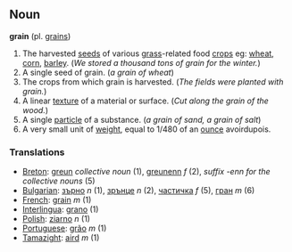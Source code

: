 == Noun ==
'''grain''' (pl. [[grains]])

# The harvested [[seed]]s of various [[grass]]-related food [[crop]]s eg: [[wheat]], [[corn]], [[barley]].  (''We stored a thousand tons of grain for the winter.'')
# A single seed of grain. (''a grain of wheat'')
# The crops from which grain is harvested. (''The fields were planted with grain.'')
# A linear [[texture]] of a material or surface. (''Cut along the grain of the wood.'')
# A single [[particle]] of a substance.  (''a grain of sand, a grain of salt'')
# A very small unit of [[weight]], equal to 1/480 of an [[ounce]] avoirdupois.

=== Translations ===
*[[Breton]]: [[greun]] ''collective noun'' (1), [[greunenn]] ''f'' (2), ''suffix -enn for the collective nouns'' (5)
*[[Bulgarian]]: [[зърно]] ''n'' (1), [[зрънце]] ''n'' (2), [[частичка]] ''f'' (5), [[гран]] ''m'' (6)
*[[French]]: [[grain]] ''m'' (1)
*[[Interlingua]]: [[grano]] (1)
*[[Polish]]: [[ziarno]] ''n'' (1)
*[[Portuguese]]: [[grão]] ''m'' (1)
*[[Tamazight]]: [[aird]] ''m'' (1)